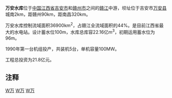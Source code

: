 {{Infobox Reservoir | 
|name                     = 万安水库
|nickname                 = 
|image                    = 
|image_caption            = 
|map                      = 
|map_caption              = 
|code                     = BFH10000131
|class                    = 大（一）型[[水库|水库]]
|location_of_reservoir    = [[江西省|江西省]][[吉安市|吉安市]]、[[赣州市|赣州市]]
|location_of_dam          = [[吉安市|吉安市]][[万安县|万安县]]
|inflow                   = [[赣江|赣江]]
|outflow                  = 
|catchment_area           = 36900
|reservoir_area           = 107.50
|mean_depth               = 10.38
|maximum_depth            = 
|flood_level              = 
|normal_water_level       = 96
|dead_water_level         = 
|island                   = 
|maximum_storage_capacity = 
|normal_storage_capacity  = 11.160亿
|dead_storage_capacity    = 
|elevation_of_dam         = 
|height_of_dam            = 
|length_of_dam            = 
|width_of_dam             = 
|installed_capacity       = 
|start                    = 
|complete                 = 
|cost                     = 21.8亿
|emigrate                 = 
|latd              = 26
|latm              = 26
|lats              = 42
|latNS             = N
|longd             = 114
|longm             = 47
|longs             = 45
|longEW            = E
|website           = 
|footnotes         = 资料主要来源：<ref>[http://www.jxsl.gov.cn/upload//20090429040716281.doc 江西省重点水库基本情况表.doc]{{dead link|date=2017年11月 |bot=InternetArchiveBot |fix-attempted=yes }}</ref><ref>[http://tour.jiangxi.gov.cn/News.shtml?p5=2881]{{dead link|date=2017年11月 |bot=InternetArchiveBot |fix-attempted=yes }}</ref>
}}

'''万安水库'''位于[[中国|中国]][[江西省|江西省]][[吉安市|吉安市]]和[[赣州市|赣州市]]之间的[[赣江|赣江]]中游，坝址位于吉安市[[万安县|万安县]]城南2km，距赣州90km，距南昌320km。

万安水库控制流域面积36900km<sup>2</sup>，占赣江全流域面积的44%。是目前江西省最大的水电站。设计蓄水位100m，水库总库容22.16亿m<sup>3</sup>，初期运用蓄水位为96m。

1990年第一台机组投产，共装机5台，单机容量100MW。

工程总投资为21.8亿元。

== 注释 ==
<span style="font-size:smaller;"><references/></span>

{{江西小作品}}
{{Jiangxi Reservoir}}
[[Category:万安县|W万]]
[[Category:吉安水库|W万]]
[[Category:赣州水库|W万]]